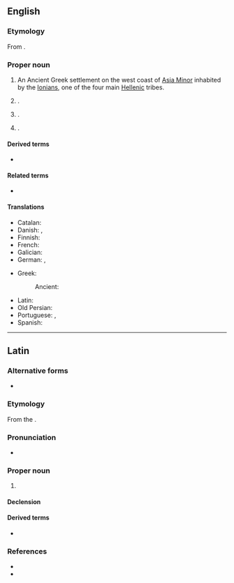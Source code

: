 {{also|Iónia|Iônia}}
==English==
{{wikipedia}}

===Etymology===
From {{etyl|grc|en}} {{m|grc|Ἰωνία}}.

===Proper noun===
{{en-proper noun}}

# {{lb|en|historical}} An Ancient Greek settlement on the west coast of [[Asia Minor]] inhabited by the [[Ionian]]s, one of the four main [[Hellenic]] tribes.
# {{place|en|city|s/Iowa}}.
# {{place|en|city/county seat|co/Ionia County|s/Michigan}}.
# {{place|en|village|s/Missouri}}.

====Derived terms====
* {{l|en|Ionia County}}

====Related terms====
* {{l|en|Ion}}

====Translations====
{{trans-top|(historical) Ancient Greek settlement in Asia Minor}}
* Catalan: {{t|ca|Jònia|f}}
* Danish: {{t|da|Jonien}}, {{t|da|Ionien}}
* Finnish: {{t|fi|Joonia}}
* French: {{t+|fr|Ionie|f}}
* Galician: {{t|gl|Xonia}}
* German: {{t|de|Jonien}}, {{t|de|Ionien}}
{{trans-mid}}
* Greek: {{t+|el|Ιωνία|f}}
*: Ancient: {{t|grc|Ἰωνία|f}}
* Latin: {{t|la|Iōnia|f}}
* Old Persian: {{t|peo|𐎹𐎢𐎴|ts=yauna|sc=Xpeo}}
* Portuguese: {{t|pt|Iónia|f}} {{qualifier|Portugal}}, {{t|pt|Iônia|f}} {{qualifier|Brazil}}
* Spanish: {{t|es|Jonia}}
{{trans-bottom}}

----

==Latin==

===Alternative forms===
* {{l|la|Jōnia}}

===Etymology===
From the {{der|la|grc|Ἰωνία}}.

===Pronunciation===
* {{la-IPA|I.ōnia}}

===Proper noun===
{{la-proper noun|Iōnia<1.loc>}}

# {{place|la|region|r/Asia Minor|t1=Ionia}}

====Declension====
{{la-ndecl|Iōnia<1.loc>}}

====Derived terms====
* {{l|la|Iōnēnsis}} {{qualifier|New Latin}}

===References===
* {{R:L&S}}
* {{R:OLD|1|Ĭōnia|964/2}}

{{topics|la|Place names}}